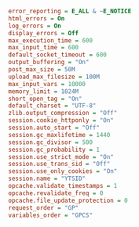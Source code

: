 ```ini
error_reporting = E_ALL & ~E_NOTICE
html_errors = On
log_errors = On
display_errors = Off
max_execution_time = 600
max_input_time = 600
default_socket_timeout = 600
output_buffering = "On"
post_max_size = 50M
upload_max_filesize = 100M
max_input_vars = 10000
memory_limit = 1024M
short_open_tag = "On"
default_charset = "UTF-8"
zlib.output_compression = "Off"
session.cookie_httponly = "On"
session.auto_start = "Off"
session.gc_maxlifetime = 1440
session.gc_divisor = 500
session.gc_probability = 1
session.use_strict_mode = "On"
session.use_trans_sid = "Off"
session.use_only_cookies = "On"
session.name = "YTSID"
opcache.validate_timestamps = 1
opcache.revalidate_freq = 0
opcache.file_update_protection = 0
request_order = "GP"
variables_order = "GPCS"
```